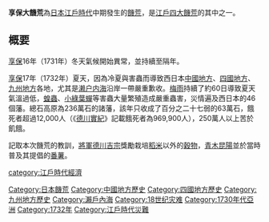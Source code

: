 {{Unreferenced|time=2014-07-30T03:32:39+00:00}}
{{noteTA
|1=zh:饑; zh-hans:饥; zh-hant:飢;
}}
{{japanese|japanese=享保の大飢饉|kana=きょうほうのだいききん|romaji=Kyouhou No Daikikin}}
'''享保大饑荒'''為[[日本|日本]][[江戶時代|江戶時代]]中期發生的[[饑荒|饑荒]]，是[[江戶四大饑荒|江戶四大饑荒]]的其中之一。

==概要==
[[享保|享保]]16年（1731年）冬天氣候開始異常，並持續至隔年。

[[享保|享保]]17年（1732年）夏天，因為冷夏與害蟲而導致西日本[[中國地方|中國地方]]、[[四國地方|四國地方]]、[[九州地方|九州地方]]各地，尤其是[[濑户内海|濑户内海]]沿岸一帶嚴重歉收。[[梅雨|梅雨]]持續了約60日導致夏天氣溫過低，[[蝗蟲|蝗蟲]]、[[小綠葉蟬|小綠葉蟬]]等害蟲大量繁殖造成嚴重蟲害，災情遍及西日本的46個藩。總石高原為236萬石的諸藩，該年只收成了百分之二十七弱的63萬石，餓死者超過12,000人（《[[德川實紀|德川實紀]]》記載餓死者為969,900人），250萬人以上苦於飢餓。

記取本次饑荒的教訓，[[德川將軍家|將軍]][[德川吉宗|德川吉宗]]獎勵栽培[[稻米|稻米]]以外的[[穀物|穀物]]，[[青木昆陽|青木昆陽]]並於當時普及其提倡的[[番薯|番薯]]。

{{日本歷史小作品}}
[[Category:日本饑荒|Category:日本饑荒]]
[[category:江戶時代經濟|category:江戶時代經濟]]
[[Category:中國地方歷史|Category:中國地方歷史]]
[[Category:四國地方歷史|Category:四國地方歷史]]
[[Category:九州地方歷史|Category:九州地方歷史]]
[[Category:瀨戶內海|Category:瀨戶內海]]
[[Category:18世纪灾难|Category:18世纪灾难]]
[[Category:1730年代亞洲|Category:1730年代亞洲]]
[[Category:1732年|Category:1732年]]
[[Category:江戶時代災難|Category:江戶時代災難]]